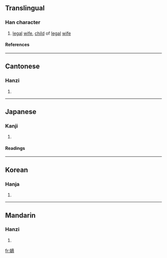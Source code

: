 ==Translingual==
===Han character===
{{Han char|rn=38|rad=女|as=11|sn=14|four=4042<sub>7</sub>|canj=女卜金月 (VYCB)}}
# [[legal]] [[wife]], [[child]] of [[legal]] [[wife]]
====References====
{{Han ref|kx=0270.010|dkj=06656|dj=0537.270|hdz=21078.060|uh=5AE1|ud=23265|bh=B9DE|bd=47582}}

----
==Cantonese==
===Hanzi===
{{yue-hanzi|jyut=|y=dik1}}
# {{defn|Cantonese}}

----
==Japanese==
===Kanji===
{{ja-kanji|grade=c|rs=女11}}
# {{defn|Japanese}} 
====Readings====
{{ja-readings|on=[[ちゃく]] (chaku), [[てき]] (teki)|kun=[[よつぎ]] (yotsugi)}}

----
==Korean==
===Hanja===
{{ko-hanja|hangeul=[[적]]|rv=jeok|mr=chŏk}}
# {{defn|Korean}}

----
==Mandarin==
===Hanzi===
{{cmn-hanzi|pin=[[dí]] (di2)|wg=ti<sup>2</sup>}}
# {{defn|Mandarin}}

[[fr:嫡]]
